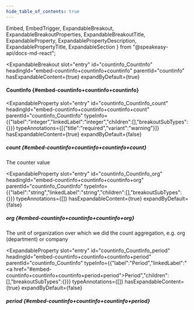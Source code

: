```yaml
---
hide_table_of_contents: true
---
```

  Embed,
  EmbedTrigger,
  ExpandableBreakout,
  ExpandableBreakoutProperties,
  ExpandableBreakoutTitle,
  ExpandableProperty,
  ExpandablePropertyDescription,
  ExpandablePropertyTitle,
  ExpandableSection
} from "@speakeasy-api/docs-md-react";

<ExpandableSection>

<ExpandableBreakout
  slot="entry"
  id="countinfo_CountInfo"
  headingId="embed-countinfo+countinfo+countinfo"
  parentId="countinfo"
  hasExpandableContent={true}
  expandByDefault={true}
>

<ExpandableBreakoutTitle slot="title">

#### CountInfo \{#embed-countinfo+countinfo+countinfo\}

</ExpandableBreakoutTitle>

<ExpandableBreakoutProperties slot="properties">

<ExpandableProperty
  slot="entry"
  id="countinfo_CountInfo_count"
  headingId="embed-countinfo+countinfo+countinfo+count"
  parentId="countinfo_CountInfo"
  typeInfo={{"label":"integer","linkedLabel":"integer","children":[],"breakoutSubTypes":{}}}
  typeAnnotations={[{"title":"required","variant":"warning"}]}
  hasExpandableContent={true}
  expandByDefault={false}
>

<ExpandablePropertyTitle slot="title">

##### count \{#embed-countinfo+countinfo+countinfo+count\}

</ExpandablePropertyTitle>

<ExpandablePropertyDescription slot="description">

The counter value

</ExpandablePropertyDescription>

</ExpandableProperty>

<ExpandableProperty
  slot="entry"
  id="countinfo_CountInfo_org"
  headingId="embed-countinfo+countinfo+countinfo+org"
  parentId="countinfo_CountInfo"
  typeInfo={{"label":"string","linkedLabel":"string","children":[],"breakoutSubTypes":{}}}
  typeAnnotations={[]}
  hasExpandableContent={true}
  expandByDefault={false}
>

<ExpandablePropertyTitle slot="title">

##### org \{#embed-countinfo+countinfo+countinfo+org\}

</ExpandablePropertyTitle>

<ExpandablePropertyDescription slot="description">

The unit of organization over which we did the count aggregation, e.g. org (department) or company

</ExpandablePropertyDescription>

</ExpandableProperty>

<ExpandableProperty
  slot="entry"
  id="countinfo_CountInfo_period"
  headingId="embed-countinfo+countinfo+countinfo+period"
  parentId="countinfo_CountInfo"
  typeInfo={{"label":"Period","linkedLabel":"<a href=\"#embed-countinfo+countinfo+countinfo+period+period\">Period</a>","children":[],"breakoutSubTypes":{}}}
  typeAnnotations={[]}
  hasExpandableContent={true}
  expandByDefault={false}
>

<ExpandablePropertyTitle slot="title">

##### period \{#embed-countinfo+countinfo+countinfo+period\}

</ExpandablePropertyTitle>

<Embed slot="embed">

<EmbedTrigger slot="trigger" embedTitle="period" triggerText="View period details">

<Embedperiod />

</EmbedTrigger>

</Embed>

</ExpandableProperty>

</ExpandableBreakoutProperties>

</ExpandableBreakout>

</ExpandableSection>